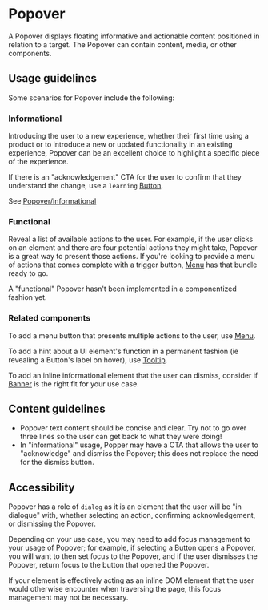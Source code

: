 
<Meta title="Components/Overlays/Popover/Docs" />

# Popover

A Popover displays floating informative and actionable content positioned in
relation to a target. The Popover can contain content, media, or other
components.

## Usage guidelines

Some scenarios for Popover include the following:

### Informational

Introducing the user to a new experience, whether their first time using a
product or to introduce a new or updated functionality in an existing
experience, Popover can be an excellent choice to highlight a specific piece of
the experience.

If there is an "acknowledgement" CTA for the user to confirm that they
understand the change, use a `learning`
[Button](../?path=/docs/components-actions-button-docs--page).

See
[Popover/Informational](../?path=/story/components-overlays-popover-web--informational)

### Functional

Reveal a list of available actions to the user. For example, if the user clicks
on an element and there are four potential actions they might take, Popover is a
great way to present those actions. If you're looking to provide a menu of
actions that comes complete with a trigger button,
[Menu](../?path=/docs/components-navigation-menu--menu) has that bundle ready to
go.

<Banner type="warning" dismissible={false}>
  A "functional" Popover hasn't been implemented in a componentized fashion yet.
</Banner>

### Related components

To add a menu button that presents multiple actions to the user, use
[Menu](../?path=/docs/components-navigation-menu--menu).

To add a hint about a UI element's function in a permanent fashion (ie revealing
a Button's label on hover), use
[Tooltip](../?path=/docs/components-overlays-tooltip--tooltip).

To add an inline informational element that the user can dismiss, consider if
[Banner](../?path=/docs/components-status-and-feedback-banner-docs--page) is the
right fit for your use case.

## Content guidelines

- Popover text content should be concise and clear. Try not to go over three
  lines so the user can get back to what they were doing!
- In "informational" usage, Popper may have a CTA that allows the user to
  "acknowledge" and dismiss the Popover; this does not replace the need for the
  dismiss button.

## Accessibility

Popover has a role of `dialog` as it is an element that the user will be "in
dialogue" with, whether selecting an action, confirming acknowledgement, or
dismissing the Popover.

Depending on your use case, you may need to add focus management to your usage
of Popover; for example, if selecting a Button opens a Popover, you will want to
then set focus to the Popover, and if the user dismisses the Popover, return
focus to the button that opened the Popover.

If your element is effectively acting as an inline DOM element that the user
would otherwise encounter when traversing the page, this focus management may
not be necessary.
